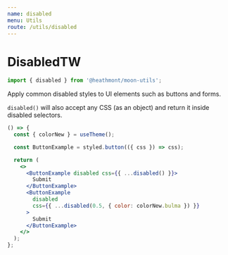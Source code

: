 ```yaml
---
name: disabled
menu: Utils
route: /utils/disabled
---
```


# DisabledTW

```js
import { disabled } from '@heathmont/moon-utils';
```

Apply common disabled styles to UI elements such as buttons and forms.

`disabled()` will also accept any CSS (as an object) and return it inside disabled selectors.

```jsx react-live
() => {
  const { colorNew } = useTheme();

  const ButtonExample = styled.button(({ css }) => css);

  return (
    <>
      <ButtonExample disabled css={{ ...disabled() }}>
        Submit
      </ButtonExample>
      <ButtonExample
        disabled
        css={{ ...disabled(0.5, { color: colorNew.bulma }) }}
      >
        Submit
      </ButtonExample>
    </>
  );
};
```
